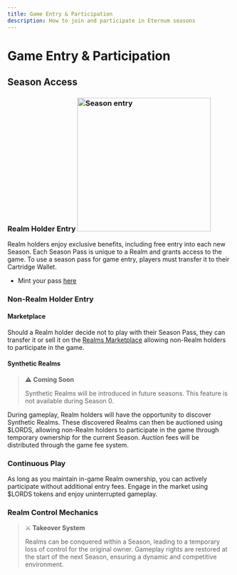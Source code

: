 ```yaml
---
title: Game Entry & Participation
description: How to join and participate in Eternum seasons
---
```


# Game Entry & Participation

## Season Access

### Realm Holder Entry <img src="/ring_pass.png" alt="Season entry" width="300" className=" float-right" />

Realm holders enjoy exclusive benefits, including free entry into each new Season. Each Season Pass is unique to a Realm
and grants access to the game. To use a season pass for game entry, players must transfer it to their Cartridge Wallet.

- Mint your pass [here](https://empire.realms.world/)

### Non-Realm Holder Entry

#### Marketplace

Should a Realm holder decide not to play with their Season Pass, they can transfer it or sell it on the
[Realms Marketplace](https://market.realms.world/) allowing non-Realm holders to participate in the game.

#### Synthetic Realms

> ⚠️ **Coming Soon**
>
> Synthetic Realms will be introduced in future seasons. This feature is not available during Season 0.

During gameplay, Realm holders will have the opportunity to discover Synthetic Realms. These discovered Realms can then
be auctioned using $LORDS, allowing non-Realm holders to participate in the game through temporary ownership for the
current Season. Auction fees will be distributed through the game fee system.

### Continuous Play

As long as you maintain in-game Realm ownership, you can actively participate without additional entry fees. Engage in
the market using $LORDS tokens and enjoy uninterrupted gameplay.

### Realm Control Mechanics

> ⚔️ **Takeover System**
>
> Realms can be conquered within a Season, leading to a temporary loss of control for the original owner. Gameplay
> rights are restored at the start of the next Season, ensuring a dynamic and competitive environment.
